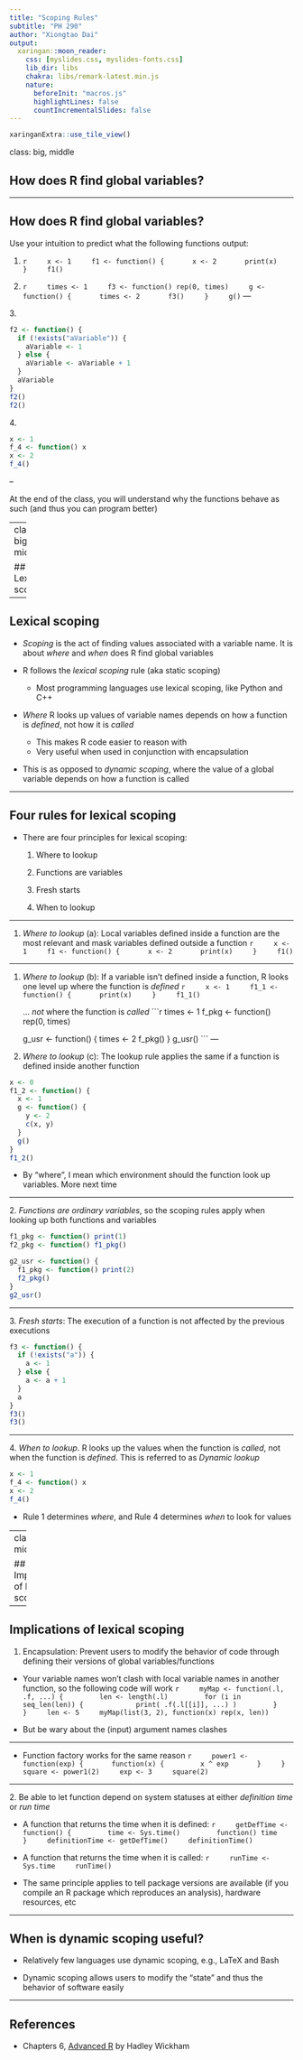 ```yaml
---
title: "Scoping Rules"
subtitle: "PH 290"
author: "Xiongtao Dai"
output:
  xaringan::moon_reader:
    css: [myslides.css, myslides-fonts.css]
    lib_dir: libs
    chakra: libs/remark-latest.min.js
    nature:
      beforeInit: "macros.js"
      highlightLines: false
      countIncrementalSlides: false
---
```


```r
xaringanExtra::use_tile_view()
```

class: big, middle

## How does R find global variables?

---

## How does R find global variables?

Use your intuition to predict what the following functions output:

1. 
    ```r
    x <- 1
    f1 <- function() {
      x <- 2
      print(x)
    }
    f1()
    ```

2. 
    ```r
    times <- 1
    f3 <- function() rep(0, times)
    g <- function() {
      times <- 2
      f3()
    }
    g()
    ```
---

3\. 

```r
f2 <- function() {
  if (!exists("aVariable")) {
    aVariable <- 1
  } else {
    aVariable <- aVariable + 1
  }
  aVariable
}
f2()
f2()
```
    
4\. 

```r
x <- 1
f_4 <- function() x
x <- 2
f_4()
```

--

At the end of the class, you will understand why the functions behave as such (and thus you can program better)

---
class: big, middle

## Lexical scoping

---

## Lexical scoping

- *Scoping* is the act of finding values associated with a variable name. It is about *where* and *when* does R find global variables

- R follows the *lexical scoping* rule (aka static scoping)
    - Most programming languages use lexical scoping, like Python and C++

- *Where* R looks up values of variable names depends on how a function is *defined*, not how it is *called*
    - This makes R code easier to reason with 
    - Very useful when used in conjunction with encapsulation

- This is as opposed to *dynamic scoping*, where the value of a global variable depends on how a function is called

---

## Four rules for lexical scoping

- There are four principles for lexical scoping:

    1. Where to lookup

    1. Functions are variables

    1. Fresh starts

    1. When to lookup

---


1. *Where to lookup* (a): Local variables defined inside a function are the most relevant and mask variables defined outside a function
    ```r
    x <- 1
    f1 <- function() {
      x <- 2
      print(x)
    }
    f1()
    ```

---

1. *Where to lookup* (b): If a variable isn’t defined inside a function, R looks one level up where the function is *defined*
    ```r
    x <- 1
    f1_1 <- function() {
      print(x)
    }
    f1_1()
    ```
    
    ... *not* where the function is *called*
    ```r
    times <- 1
    f_pkg <- function() rep(0, times)

    g_usr <- function() {
      times <- 2
      f_pkg()
    }
    g_usr()
    ```
---

1. *Where to lookup* (c): The lookup rule applies the same if a function is defined inside another function

```r
x <- 0
f1_2 <- function() {
  x <- 1
  g <- function() {
    y <- 2
    c(x, y)
  }
  g()
}
f1_2()
```

- By "where", I mean which environment should the function look up variables. More next time

---

2\. *Functions are ordinary variables*, so the scoping rules apply when looking up both functions and variables

```r
f1_pkg <- function() print(1)
f2_pkg <- function() f1_pkg()

g2_usr <- function() {
  f1_pkg <- function() print(2)
  f2_pkg()
}
g2_usr()
```

---

3\. *Fresh starts*: The execution of a function is not affected by the previous executions
```r
f3 <- function() {
  if (!exists("a")) {
    a <- 1
  } else {
    a <- a + 1
  }
  a
}
f3()
f3()
```

---

4\. *When to lookup*. R looks up the values when the function is *called*, not when the function is *defined*. This is referred to as *Dynamic lookup*

```r
x <- 1
f_4 <- function() x
x <- 2
f_4()
```

- Rule 1 determines *where*, and Rule 4 determines *when* to look for values


---
class: big, middle

## Implications of lexical scoping

---

## Implications of lexical scoping

1. Encapsulation: Prevent users to modify the behavior of code through defining their versions of global variables/functions

- Your variable names won't clash with local variable names in another function, so the following code will work
    ```r
    myMap <- function(.l, .f, ...) {
        len <- length(.l)
        for (i in seq_len(len)) {
            print( .f(.l[[i]], ...) )
        }
    }
    len <- 5
    myMap(list(3, 2), function(x) rep(x, len))
    ```

- But be wary about the (input) argument names clashes

---

- Function factory works for the same reason
    ```r
    power1 <- function(exp) {
      function(x) {
        x ^ exp
      }
    }
    square <- power1(2)
    exp <- 3
    square(2)
    ```

---

2\. Be able to let function depend on system statuses at either *definition time* or *run time*

- A function that returns the time when it is defined:
    ```r
    getDefTime <- function() {
        time <- Sys.time()
        function() time
    }
    definitionTime <- getDefTime()
    definitionTime()
    ```

- A function that returns the time when it is called:
    ```r
    runTime <- Sys.time
    runTime()
    ```

- The same principle applies to tell package versions are available (if you compile an R package which reproduces an analysis), hardware resources, etc

---

## When is dynamic scoping useful?

- Relatively few languages use dynamic scoping, e.g., LaTeX and Bash

- Dynamic scoping allows users to modify the "state" and thus the behavior of software easily

---

## References

- Chapters 6, [Advanced R](https://adv-r.hadley.nz/index.html) by Hadley Wickham
